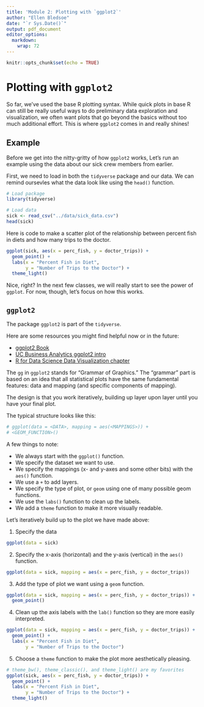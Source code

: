 ```yaml
---
title: 'Module 2: Plotting with `ggplot2`'
author: "Ellen Bledsoe"
date: "`r Sys.Date()`"
output: pdf_document
editor_options: 
  markdown: 
    wrap: 72
---
```


```r

knitr::opts_chunk$set(echo = TRUE)

```

# Plotting with `ggplot2`

So far, we've used the base R plotting syntax. While quick plots in base
R can still be really useful ways to do preliminary data exploration and
visualization, we often want plots that go beyond the basics without too
much additional effort. This is where `ggplot2` comes in and really
shines!

## Example

Before we get into the nitty-gritty of how `ggplot2` works, Let's run an
example using the data about our sick crew members from earlier.

First, we need to load in both the `tidyverse` package and our data. We
can remind oursevles what the data look like using the `head()`
function.

```r

# Load package
library(tidyverse)

# Load data
sick <- read_csv("../data/sick_data.csv")
head(sick)

```

Here is code to make a scatter plot of the relationship between percent
fish in diets and how many trips to the doctor.

```r

ggplot(sick, aes(x = perc_fish, y = doctor_trips)) +
  geom_point() +
  labs(x = "Percent Fish in Diet",
       y = "Number of Trips to the Doctor") +
  theme_light()

```

Nice, right? In the next few classes, we will really start to see the
power of `ggplot`. For now, though, let's focus on how this works.

## `ggplot2`

The package `ggplot2` is part of the `tidyverse`.

Here are some resources you might find helpful now or in the future:

-   [ggplot2 Book](https://ggplot2-book.org/getting-started.html)
-   [UC Business Analytics ggplot2
    intro](https://uc-r.github.io/ggplot_intro)
-   [R for Data Science Data Visualization
    chapter](https://r4ds.had.co.nz/data-visualisation.html)

The `gg` in `ggplot2` stands for "Grammar of Graphics." The "grammar"
part is based on an idea that all statistical plots have the same
fundamental features: data and mapping (and specific components of
mapping).

The design is that you work iteratively, building up layer upon layer
until you have your final plot.

The typical structure looks like this:

```r

# ggplot(data = <DATA>, mapping = aes(<MAPPINGS>)) +  
# <GEOM_FUNCTION>()

```

A few things to note:

-   We always start with the `ggplot()` function.
-   We specify the dataset we want to use.
-   We specify the mappings (x- and y-axes and some other bits) with the
    `aes()` function.
-   We use a `+` to add layers.
-   We specify the type of plot, or `geom` using one of many possible
    geom functions.
-   We use the `labs()` function to clean up the labels.
-   We add a `theme` function to make it more visually readable.

Let's iteratively build up to the plot we have made above:

1)  Specify the data

```r

ggplot(data = sick)

```

2)  Specify the x-axis (horizontal) and the y-axis (vertical) in the
    `aes()` function.

```r

ggplot(data = sick, mapping = aes(x = perc_fish, y = doctor_trips))

```

3)  Add the type of plot we want using a `geom` function.

```r

ggplot(data = sick, mapping = aes(x = perc_fish, y = doctor_trips)) +
  geom_point()

```

4)  Clean up the axis labels with the `lab()` function so they are more
    easily interpreted.

```r

ggplot(data = sick, mapping = aes(x = perc_fish, y = doctor_trips)) +
  geom_point() +
  labs(x = "Percent Fish in Diet",
       y = "Number of Trips to the Doctor") 

```

5)  Choose a `theme` function to make the plot more aesthetically
    pleasing.

```r

# theme_bw(), theme_classic(), and theme_light() are my favorites
ggplot(sick, aes(x = perc_fish, y = doctor_trips)) +
  geom_point() +
  labs(x = "Percent Fish in Diet",
       y = "Number of Trips to the Doctor") +
  theme_light()

```
